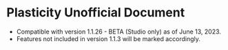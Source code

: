 # Plasticity Unofficial Document

- Compatible with version 1.1.26 - BETA (Studio only) as of June 13, 2023.
- Features not included in version 1.1.3 will be marked accordingly.
